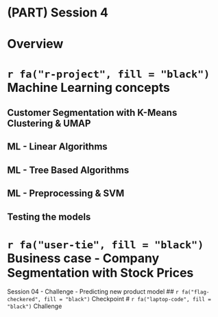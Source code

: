 # (PART) Session 4 {-}
# Overview
#  `r fa("r-project", fill = "black")` Machine Learning concepts {#session_01_04}
## Customer Segmentation with K-Means Clustering & UMAP
## ML - Linear Algorithms
## ML - Tree Based Algorithms
## ML - Preprocessing & SVM

## Testing the models 

#  `r fa("user-tie", fill = "black")` Business case - Company Segmentation with Stock Prices
Session 04 - Challenge - Predicting new product model
##  `r fa("flag-checkered", fill = "black")` Checkpoint
#  `r fa("laptop-code", fill = "black")` Challenge
